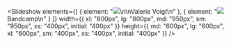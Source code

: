 
<Slideshow
  elements={[
    { element: "![](/uploads/hero.png)\n\nValerie Voigt\n" },
    { element: "![](/uploads/bandcamp-gang.jpg)Bandcamp\n" }
  ]}
  width={{
    xl: "800px",
    lg: "800px",
    md: "950px",
    sm: "950px",
    xs: "400px",
    initial: "400px"
  }}
  height={{
    md: "600px",
    lg: "600px",
    xl: "600px",
    sm: "400px",
    xs: "400px",
    initial: "400px"
  }}
/>
